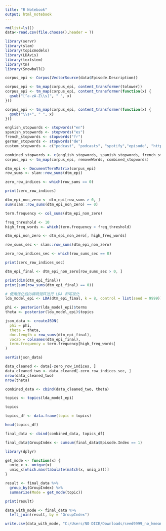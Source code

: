 ---
title: "R Notebook"
output: html_notebook
---

```{r}
rm(list=ls())
data<-read.csv(file.choose(),header = T)
```


```{r}
library(servr)
library(slam)
library(topicmodels)
library(LDAvis)
library(textstem)
library(tm)
library(SnowballC)
```


```{r}
corpus_epi <- Corpus(VectorSource(data$Episode.Description))

corpus_epi <- tm_map(corpus_epi, content_transformer(tolower))
corpus_epi <- tm_map(corpus_epi, content_transformer(function(x) {
  gsub("[^a-zA-Z\\s]", " ", x)
}))

corpus_epi <- tm_map(corpus_epi, content_transformer(function(x) {
  gsub("\\s+", " ", x)
}))

english_stopwords <- stopwords("en")
spanish_stopwords <- stopwords("es")
french_stopwords <- stopwords("fr")
german_stopwords <- stopwords("de")
custom_stopwords <- c("podcast", "podcasts", "spotify","episode", "http", "www", "com", "email", "pod", "https", "youtube", "instagram", "twitter", "sponsor", "sponsors", "disclaimer", "follow", "support", "website", "shopify", "lex", "trail", "exclusive", "free", "check", "join","listen", "links", "subscribe", "week", "click", "timestamps", "timestamp", "transcript", "rss", "expressvpn", "netsuite", "introduction", "episodes", "patreon", "linkedin", "facebook", "visit", "ad", "adchoices", "00", "01", "acast", "reddit", "every", "will", "can" ,"get", "might", "may", "bit", "tiktok", "gmail", "one", "like", "scp", "episodio", "use", "just", "us", "th", "u", "h", "podcastchoices", "discord", "google", "twitch", "linktr")

combined_stopwords <- c(english_stopwords, spanish_stopwords, french_stopwords, german_stopwords, custom_stopwords)
corpus_epi <- tm_map(corpus_epi, removeWords, combined_stopwords)
```




```{r}
dtm_epi <- DocumentTermMatrix(corpus_epi)
row_sums <- slam::row_sums(dtm_epi)

zero_row_indices <- which(row_sums == 0)

print(zero_row_indices)

dtm_epi_non_zero <- dtm_epi[row_sums > 0, ]
sum(slam::row_sums(dtm_epi_non_zero) == 0) 
```




```{r}
term.frequency <- col_sums(dtm_epi_non_zero)

freq_threshold <- 10
high_freq_words <- which(term.frequency > freq_threshold)

dtm_epi_non_zero <- dtm_epi_non_zero[, high_freq_words]

row_sums_sec <- slam::row_sums(dtm_epi_non_zero)

zero_row_indices_sec <- which(row_sums_sec == 0)

print(zero_row_indices_sec)

dtm_epi_final <- dtm_epi_non_zero[row_sums_sec > 0, ]

print(dim(dtm_epi_final))
print(sum(row_sums(dtm_epi_final) == 0))
```

```{r}
# 使用优化后的稀疏矩阵进行 LDA 和可视化
lda_model_epi <- LDA(dtm_epi_final, k = 8, control = list(seed = 9999))
```

```{r}
phi <- posterior(lda_model_epi)$terms
theta <- posterior(lda_model_epi)$topics
```

```{r}
json_data <- createJSON(
  phi = phi,
  theta = theta,
  doc.length = row_sums(dtm_epi_final),
  vocab = colnames(dtm_epi_final),
  term.frequency = term.frequency[high_freq_words]
)

serVis(json_data)
```


```{r}
data_cleaned <- data[-zero_row_indices, ]
data_cleaned_two <- data_cleaned[-zero_row_indices_sec, ]
nrow(data_cleaned_two)
nrow(theta)
```

```{r}
combined_data <- cbind(data_cleaned_two, theta)
```


```{r}
topics <- topics(lda_model_epi)

topics
```

```{r}
topics_df <- data.frame(topic = topics)

head(topics_df)
```

```{r}
final_data <- cbind(combined_data, topics_df)
```


```{r}
final_data$GroupIndex <- cumsum(final_data$Episode.Index == 1)
```

```{r}
library(dplyr)

get_mode <- function(x) {
  uniq_x <- unique(x)
  uniq_x[which.max(tabulate(match(x, uniq_x)))]
}

result <- final_data %>%
  group_by(GroupIndex) %>%
  summarize(Mode = get_mode(topic))

print(result)
```

```{r}
data_with_mode <- final_data %>%
  left_join(result, by = "GroupIndex")
```

```{r}
write.csv(data_with_mode, "C:/Users/NO DICE/Downloads/seed9999_no_kmeans.csv", row.names = FALSE)
```

